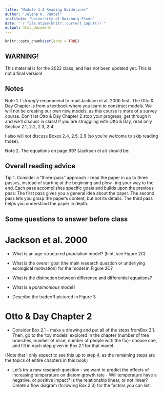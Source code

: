 ```yaml
---
title: "Module 1.2 Reading Guidelines"
author: "Jelena H. Pantel"
institute: "University of Duisburg-Essen"
date: "`r file.mtime(knitr::current_input())`"
output: html_document
---
```


```r
knitr::opts_chunk$set(echo = TRUE)
```

## WARNING!
This material is for the 2022 class, and has not been updated yet. This is not a final version!

## Notes
Note 1. I *strongly* recommend to read Jackson et al. 2000 first. The Otto & Day Chapter is from a textbook where you learn to construct models. We will not be creating our own new models, as this course is more of a survey course. Don't let Otto & Day Chapter 2 stop your progress, get through it and we'll discuss in class! If you are struggling with Otto & Day, read only Section 2.1, 2.2, 2.3, 2.4.

I also will not discuss Boxes 2.4, 2.5, 2.6 (so you're welcome to skip reading those).

Note 2. The equations on page 697 (Jackson et al) should be:

\begin{align}
    C = aP
\end{align}

\begin{align}
    C =\frac{bP} {1 + cP}
\end{align}

\begin{align}
    C = dPe^{-fP}
\end{align}

## Overall reading advice

Tip 1. Consider a "three-pass" approach - read the paper in up to three passes, instead of starting at the beginning and plow- ing your way to the end. Each pass accomplishes specific goals and builds upon the previous pass: The first pass gives you a general idea about the paper. The second pass lets you grasp the paper’s content, but not its details. The third pass helps you understand the paper in depth.

## Some questions to answer before class

# Jackson et al. 2000

- What is an age-structured population model? (hint, see Figure 2C)

- What is the overall goal (the main research question or underlying ecological motivation) for the model in Figure 2C?

- What is the distinction between difference and differential equations?

- What is a *parsimonious* model?

- Describe the tradeoff pictured in Figure 3

# Otto & Day Chapter 2

- Consider Box 2.1 - make a drawing and put all of the steps fromBox 2.1. Then, go to the 'toy models' explored in the chapter (number of tree branches, number of mice, number of people with the flu)- choose one, and fill in each step given in Box 2.1 for that model.

(Note that I only expect to see this up to step 4, as the remaining steps are the topics of entire chapters in this book)

- Let's try a new research question - we want to predict the effects of increasing temperature on diatom growth rate - Will temperature have a negative, or positive impact? Is the relationship linear, or not linear? Create a flow diagram (following Box 2.3) for the factors you can list.